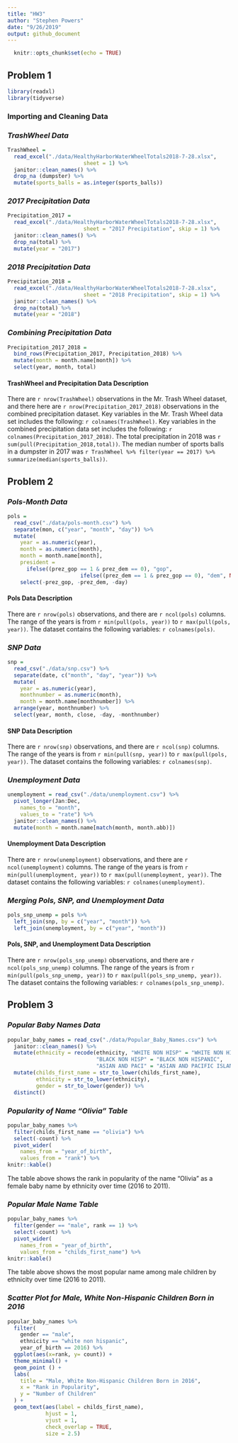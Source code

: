 ```yaml
---
title: "HW3"
author: "Stephen Powers"
date: "9/26/2019"
output: github_document
---
```



```r
  knitr::opts_chunk$set(echo = TRUE)
```

## Problem 1

```r
library(readxl)
library(tidyverse)
```

### Importing and Cleaning Data

### *TrashWheel Data*

```r
TrashWheel = 
  read_excel("./data/HealthyHarborWaterWheelTotals2018-7-28.xlsx",
                        sheet = 1) %>%
  janitor::clean_names() %>%
  drop_na (dumpster) %>%
  mutate(sports_balls = as.integer(sports_balls))
```

### *2017 Precipitation Data* 


```r
Precipitation_2017 =
  read_excel("./data/HealthyHarborWaterWheelTotals2018-7-28.xlsx",
                        sheet = "2017 Precipitation", skip = 1) %>%
  janitor::clean_names() %>%
  drop_na(total) %>%
  mutate(year = "2017")
```

### *2018 Precipitation Data* 


```r
Precipitation_2018 = 
  read_excel("./data/HealthyHarborWaterWheelTotals2018-7-28.xlsx",
                        sheet = "2018 Precipitation", skip = 1) %>%
  janitor::clean_names() %>%
  drop_na(total) %>%
  mutate(year = "2018")
```

### *Combining Precipitation Data* 

```r
Precipitation_2017_2018 = 
  bind_rows(Precipitation_2017, Precipitation_2018) %>%
  mutate(month = month.name[month]) %>%
  select(year, month, total)
```

#### TrashWheel and Precipitation Data Description 

There are `r nrow(TrashWheel)` observations in the Mr. Trash Wheel dataset, and there here are `r nrow(Precipitation_2017_2018)` observations in the combined precipitation dataset. Key variables in the Mr. Trash Wheel data set includes the following: `r colnames(TrashWheel)`. Key variables in the combined precipitation data set includes the following: `r colnames(Precipitation_2017_2018)`. The total precipitation in 2018 was `r sum(pull(Precipitation_2018,total))`. The median number of sports balls in a dumpster in 2017 was `r TrashWheel %>% filter(year == 2017) %>% summarize(median(sports_balls))`.


## Problem 2

### *Pols-Month Data* 

```r
pols =
  read_csv("./data/pols-month.csv") %>%
  separate(mon, c("year", "month", "day")) %>%
  mutate(
    year = as.numeric(year),
    month = as.numeric(month),
    month = month.name[month],
    president = 
      ifelse((prez_gop == 1 & prez_dem == 0), "gop",
                       ifelse((prez_dem == 1 & prez_gop == 0), "dem", NA))) %>%
    select(-prez_gop, -prez_dem, -day)
```

#### Pols Data Description 

There are `r nrow(pols)` observations, and there are `r ncol(pols)` columns. The range of the years is from `r min(pull(pols, year))` to `r max(pull(pols, year))`. The dataset contains the following variables: `r colnames(pols)`.


### *SNP Data* 

```r
snp =
  read_csv("./data/snp.csv") %>%
  separate(date, c("month", "day", "year")) %>%
  mutate(
    year = as.numeric(year),
    monthnumber = as.numeric(month),
    month = month.name[monthnumber]) %>%
  arrange(year, monthnumber) %>%
  select(year, month, close, -day, -monthnumber)
```

#### SNP Data Description 

There are `r nrow(snp)` observations, and there are `r ncol(snp)` columns. The range of the years is from `r min(pull(snp, year))` to `r max(pull(pols, year))`. The dataset contains the following variables: `r colnames(snp)`.

### *Unemployment Data* 

```r
unemployment = read_csv("./data/unemployment.csv") %>%
  pivot_longer(Jan:Dec,
    names_to = "month",
    values_to = "rate") %>%
  janitor::clean_names() %>%
  mutate(month = month.name[match(month, month.abb)])
```

#### Unemployment Data Description 

There are `r nrow(unemployment)` observations, and there are `r ncol(unemployment)` columns. The range of the years is from `r min(pull(unemployment, year))` to `r max(pull(unemployment, year))`. The dataset contains the following variables: `r colnames(unemployment)`.

### *Merging Pols, SNP, and Unemployment Data* 

```r
pols_snp_unemp = pols %>%
  left_join(snp, by = c("year", "month")) %>%
  left_join(unemployment, by = c("year", "month"))
```

#### Pols, SNP, and Unemployment Data Description 

There are `r nrow(pols_snp_unemp)` observations, and there are `r ncol(pols_snp_unemp)` columns. The range of the years is from `r min(pull(pols_snp_unemp, year))` to `r max(pull(pols_snp_unemp, year))`. The dataset contains the following variables: `r colnames(pols_snp_unemp)`.


## Problem 3


### *Popular Baby Names Data* 

```r
popular_baby_names = read_csv("./data/Popular_Baby_Names.csv") %>% 
  janitor::clean_names() %>% 
  mutate(ethnicity = recode(ethnicity, "WHITE NON HISP" = "WHITE NON HISPANIC",
                            "BLACK NON HISP" = "BLACK NON HISPANIC",
                            "ASIAN AND PACI" = "ASIAN AND PACIFIC ISLANDER")) %>% 
  mutate(childs_first_name = str_to_lower(childs_first_name),
         ethnicity = str_to_lower(ethnicity),
         gender = str_to_lower(gender)) %>% 
  distinct()
```

### *Popularity of Name "Olivia" Table* 

```r
popular_baby_names %>% 
  filter(childs_first_name == "olivia") %>% 
  select(-count) %>% 
  pivot_wider(
    names_from = "year_of_birth",
    values_from = "rank") %>%
knitr::kable()
```

The table above shows the rank in popularity of the name “Olivia” as a female baby name by ethnicity over time (2016 to 2011). 

### *Popular Male Name Table*

```r
popular_baby_names %>% 
  filter(gender == "male", rank == 1) %>%
  select(-count) %>% 
  pivot_wider(
    names_from = "year_of_birth",
    values_from = "childs_first_name") %>%
knitr::kable()
```

The table above shows the most popular name among male children by ethnicity over time (2016 to 2011). 

### *Scatter Plot for Male, White Non-Hispanic Children Born in 2016*

```r
popular_baby_names %>% 
  filter(
    gender == "male",
    ethnicity == "white non hispanic",
    year_of_birth == 2016) %>% 
  ggplot(aes(x=rank, y= count)) +
  theme_minimal() +
  geom_point () +
  labs(
    title = "Male, White Non-Hispanic Children Born in 2016",
    x = "Rank in Popularity",
    y = "Number of Children"
  ) +
  geom_text(aes(label = childs_first_name),
            hjust = 1,
            vjust = 1,
            check_overlap = TRUE,
            size = 2.5)
```

